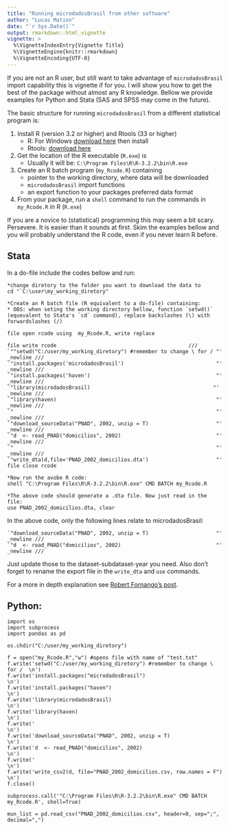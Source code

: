 ```yaml
---
title: "Running microdadosBrasil from other software"
author: "Lucas Mation"
date: "`r Sys.Date()`"
output: rmarkdown::html_vignette
vignette: >
  %\VignetteIndexEntry{Vignette Title}
  %\VignetteEngine{knitr::rmarkdown}
  %\VignetteEncoding{UTF-8}
---
```


If you are not an R user, but still want to take advantage of `microdadosBrasil` import capability this is vignette if for you. I will show you how to get the best of the package without almost any R knowledge. Bellow we provide examples for Python and Stata (SAS and SPSS may come in the future).

The basic structure for running `microdadosBrasil` from a different statistical program is:

1. Install R (version 3.2 or higher) and Rtools (33 or higher)
    + R: For Windows [download here](https://cran.r-project.org/bin/windows/base/) then install
    + Rtools: [download here](https://cran.r-project.org/bin/windows/Rtools/)
2. Get the location of the R executable (`R.exe`) is
    + Usually it will be: `C:\Program Files\R\R-3.2.2\bin\R.exe`
3. Create an R batch program (`my_Rcode.R`) containing 
    + pointer to the working directory, where data will be downloaded
    + `microdadosBrasil` import functions
    + an export function to your packages preferred data format
4. From your package, run a `shell` command to run the commands in `my_Rcode.R` in  R (`R.exe`) 

If you are a novice to (statistical) programming this may seem a bit scary. Persevere. It is easier than it sounds at first. Skim the examples bellow and you will probably understand the R code, even if you never learn R before. 


## Stata

In a do-file include the codes bellow and run:

```
*change diretory to the folder you want to download the data to
cd "`C:\user\my_working_diretory"

*Create an R batch file (R equivalent to a do-file) containing: 
* OBS: when seting the working directory bellow, function `setwd()` (equevalent to Stata's `cd` command), replace backslashes (\) with forwardslashes (/)

file open rcode using  my_Rcode.R, write replace

file write rcode                                           ///
`""setwd("C:/user/my_working_diretory") #remember to change \ for / "' _newline ///
`"install.packages('microdadosBrasil')                              "' _newline ///
`"install.packages('haven')                                         "' _newline ///
`"library(microdadosBrasil)                                        "' _newline ///
`"library(haven)                                                    "' _newline ///
`"                                                                  "' _newline ///
`"download_sourceData("PNAD", 2002, unzip = T)                      "' _newline ///
`"d  <- read_PNAD("domicilios", 2002)                               "' _newline ///
`"                                                                  "' _newline ///
`"write_dta(d,file='PNAD_2002_domicilios.dta')                      "'
file close rcode

*Now run the avobe R code:
shell "C:\Program Files\R\R-3.2.2\bin\R.exe" CMD BATCH my_Rcode.R

*The above code should generate a .dta file. Now just read in the file:
use PNAD_2002_domicilios.dta, clear
```

In the above code, only the following lines relate to microdadosBrasil: 

```
`"download_sourceData("PNAD", 2002, unzip = T)                      "' _newline ///
`"d  <- read_PNAD("domicilios", 2002)                               "' _newline ///
```

Just update those to the dataset-subdataset-year you need. Also don't forget to rename the export file in the `write_dta` and `use` commands. 


For a more in depth explanation see [Robert Fornango's post](https://statlore.wordpress.com/2013/01/21/how-to-call-r-from-stata/). 

## Python:


```
import os
import subprocess
import pandas as pd

os.chdir("C:/user/my_working_diretory")

f = open("my_Rcode.R","w") #opens file with name of "test.txt"
f.write('setwd("C:/user/my_working_diretory") #remember to change \ for /  \n')
f.write('install.packages("microdadosBrasil")                              \n')
f.write('install.packages("haven")                                         \n')
f.write('library(microdadosBrasil)                                        \n')
f.write('library(haven)                                                    \n')
f.write('                                                                  \n')
f.write('download_sourceData("PNAD", 2002, unzip = T)                      \n')
f.write('d  <- read_PNAD("domicilios", 2002)                               \n')
f.write('                                                                  \n')
f.write('write_csv2(d, file="PNAD_2002_domicilios.csv, row.names = F")     \n')
f.close()

subprocess.call('"C:\Program Files\R\R-3.2.2\bin\R.exe" CMD BATCH my_Rcode.R', shell=True)

mun_list = pd.read_csv("PNAD_2002_domicilios.csv", header=0, sep=";", decimal=",")
```



